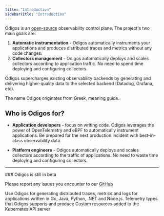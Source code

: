 ```yaml
---
title: "Introduction"
sidebarTitle: "Introduction"
---
```


Odigos is an [open-source](https://github.com/keyval-dev/odigos) observability control plane.
The project's two main goals are:

1. **Automatic instrumentation** - Odigos automatically instruments your
   applications and produces distributed traces and metrics without any code changes.
2. **Collectors management** - Odigos automatically deploys and scales collectors according to application traffic. No need to
   spend time deploying and configuring collectors.

Odigos supercharges existing observability backends by generating and delivering higher-quality data to the selected backend (Datadog, Grafana, etc).

The name Odigos originates from Greek, meaning guide.

## Who is Odigos for?

- **Application developers** - focus on writing code. Odigos leverages the
  power of OpenTelemetry and eBPF to automatically instrument applications.
  Be prepared for the next production incident with best-in-class observability data.

- **Platform engineers** - Odigos automatically deploys and scales collectors according to the traffic of applications.
  No need to waste time deploying and configuring collectors.

---
<Note>
  ### Odigos is still in beta 
  
  Please report any issues you encounter to our [GitHub](https://github.com/keyval-dev/odigos/issues)
</Note>

<CardGroup cols={2}>
  <Card title="Getting Started" icon="circle-play" href="/prerequisites">
    Use Odigos for generating distributed traces, metrics and logs for
    applications written in Go, Java, Python, .NET and Node.js.
  </Card>
  <Card title="Telemetry Types" icon="telescope" href="/telemetry-types">
    Telemetry types that Odigos supports and produce
  </Card>
  <Card title="Custom Resources" icon="user-gear" href="/custom-resources">
    Custom resources added to the Kubernetes API server
  </Card>
</CardGroup>

